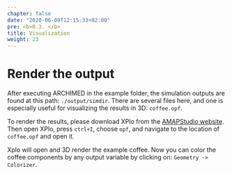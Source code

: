 ```yaml
---
chapter: false
date: "2020-06-09T12:15:33+02:00"
pre: <b>0.3. </b>
title: Visualization
weight: 23
---
```


# Render the output

After executing ARCHIMED in the example folder, the simulation outputs are found at this path: `./output/simdir`. There are several files here, and one is especially useful for visualizing the results in 3D: `coffee.opf`. 

To render the results, please download XPlo from the [AMAPStudio website](http://amapstudio.cirad.fr/download). Then open XPlo, press `ctrl+I`, choose `opf`, and navigate to the location of `coffee.opf` and open it.

Xplo will open and 3D render the example coffee. Now you can color the coffee components by any output variable by clicking on: `Geometry -> Colorizer`.


